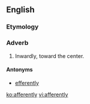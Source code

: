 ==English==

===Etymology===
{{suffix|afferent|ly}}

===Adverb===
{{en-adv}}

# Inwardly, toward the center.

====Antonyms====
* [[efferently]]

[[ko:afferently]]
[[vi:afferently]]